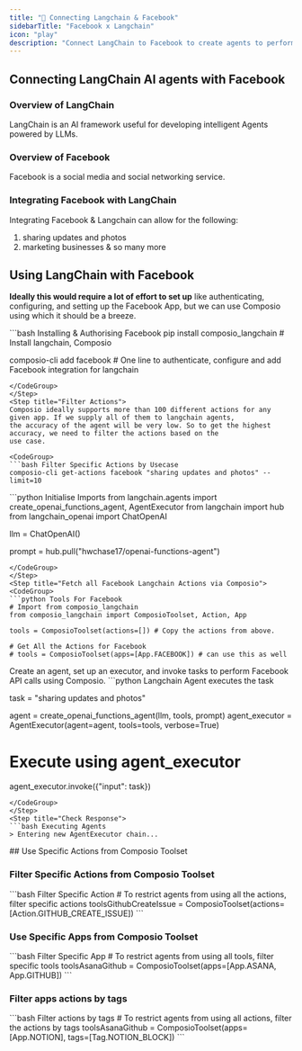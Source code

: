 ```yaml
---
title: "🚀 Connecting Langchain & Facebook"
sidebarTitle: "Facebook x Langchain"
icon: "play"
description: "Connect LangChain to Facebook to create agents to perform tasks using natural language"
---
```


## Connecting LangChain AI agents with Facebook

### Overview of LangChain

LangChain is an AI framework useful for developing intelligent Agents powered by LLMs.

### Overview of Facebook

Facebook is a social media and social networking service.

### Integrating Facebook with LangChain

Integrating Facebook & Langchain can allow for the following:

1. sharing updates and photos
2. marketing businesses
& so many more

## Using LangChain with Facebook

<Steps>
<Step title="Setting Up the Environment">

**Ideally this would require a lot of effort to set up** like authenticating, configuring, and setting up the Facebook App, but we can use Composio using which it should be a breeze.

<CodeGroup>
```bash Installing & Authorising Facebook
pip install composio_langchain # Install langchain, Composio 

composio-cli add facebook # One line to authenticate, configure and add Facebook integration for langchain
```
</CodeGroup>
</Step>
<Step title="Filter Actions">
Composio ideally supports more than 100 different actions for any given app. If we supply all of them to langchain agents, 
the accuracy of the agent will be very low. So to get the highest accuracy, we need to filter the actions based on the 
use case.

<CodeGroup>
```bash Filter Specific Actions by Usecase
composio-cli get-actions facebook "sharing updates and photos" --limit=10
```
</CodeGroup>

</Step>
<Step title="Import Base Packages">

<CodeGroup>
```python Initialise Imports
from langchain.agents import create_openai_functions_agent, AgentExecutor
from langchain import hub
from langchain_openai import ChatOpenAI


llm = ChatOpenAI()

prompt = hub.pull("hwchase17/openai-functions-agent")
```
</CodeGroup>
</Step>
<Step title="Fetch all Facebook Langchain Actions via Composio">
<CodeGroup>
```python Tools For Facebook
# Import from composio_langchain
from composio_langchain import ComposioToolset, Action, App

tools = ComposioToolset(actions=[]) # Copy the actions from above. 

# Get All the Actions for Facebook
# tools = ComposioToolset(apps=[App.FACEBOOK]) # can use this as well
```
</CodeGroup>
</Step>
<Step title="Execute the Agent">
Create an agent, set up an executor, and invoke tasks to perform Facebook API calls using Composio. 
<CodeGroup>
```python Langchain Agent executes the task

task = "sharing updates and photos"

agent = create_openai_functions_agent(llm, tools, prompt)
agent_executor = AgentExecutor(agent=agent, tools=tools, verbose=True)

# Execute using agent_executor
agent_executor.invoke({"input": task})
```
</CodeGroup>
</Step>
<Step title="Check Response">
```bash Executing Agents
> Entering new AgentExecutor chain...
```
</Step>
</Steps>
## Use Specific Actions from Composio Toolset

### Filter Specific Actions from Composio Toolset

<CodeGroup>
```bash Filter Specific Action
# To restrict agents from using all the actions, filter specific actions
toolsGithubCreateIssue = ComposioToolset(actions=[Action.GITHUB_CREATE_ISSUE])
```
</CodeGroup>

### Use Specific Apps from Composio Toolset
<CodeGroup>
```bash Filter Specific App
# To restrict agents from using all tools, filter specific tools
toolsAsanaGithub = ComposioToolset(apps=[App.ASANA, App.GITHUB])
```
</CodeGroup>

### Filter apps actions by tags 
<CodeGroup>
```bash Filter actions by tags
# To restrict agents from using all actions, filter the actions by tags
toolsAsanaGithub = ComposioToolset(apps=[App.NOTION], tags=[Tag.NOTION_BLOCK])
```
</CodeGroup>

